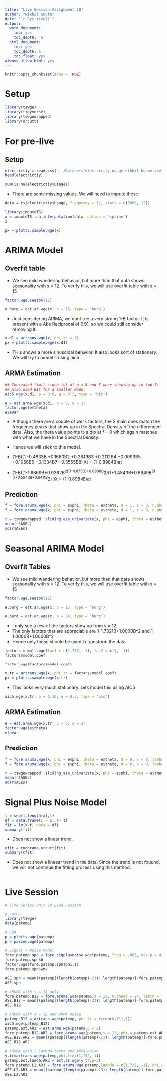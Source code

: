 ```yaml
---
title: "Live Session Assignment 10"
author: "Nikhil Gupta"
date: "`r Sys.time()`"
output:
  word_document:
    toc: yes
    toc_depth: '6'
  html_document:
    toc: yes
    toc_depth: 6
    toc_float: yes
always_allow_html: yes
---
```



```r
knitr::opts_chunk$set(echo = TRUE)
```

# Setup

```r
library(tswge)
library(tidyverse)
library(tswgewrapped)
library(orcutt)
```


# For pre-live

## Setup

```r
electrictiy = read.csv("../Datasets/electricity_usage_nikhil_house.csv")
head(electrictiy)
```

```r
sum(is.na(electrictiy$Usage))
```


* There are some missing values. We will need to impute these

```r
data = ts(electrictiy$Usage, frequency = 12, start = c(2009, 12))

library(imputeTS)
x = imputeTS::na_interpolation(data, option = 'spline')
x
```


```r
px = plotts.sample.wge(x)
```

# ARIMA Model

## Overfit table

* We see mild wandering behavior, but more than that data shows seasonality with s = 12. To verify this, we will use overfit table with s = 15

```r
factor.wge.season(12)
```

```r
e.burg = est.ar.wge(x, p = 15, type = 'burg')
```

* Just considering ARIMA, we dont see a very strong 1-B factor. It is present with a Abs Reciprocal of 0.91, so we could still consider removing it.

```r
x.d1 = artrans.wge(x, phi.tr = 1)
px = plotts.sample.wge(x.d1)
```

* THis shows a more sinusoidal behavior. It also looks sort of stationary. We will try to model it using aic5

## ARMA Estimation
```r
## Increased limit since lot of p = 4 and 5 were showing up in top 5. 
## Also used BIC for a smaller model
aic5.wge(x.d1, p = 0:8, q = 0:3, type = 'bic') 
```

```r
e = est.arma.wge(x.d1, p = 8, q = 1)
factor.wge(e$theta)
e$avar
```

* Although there are a couple of weak factors, the 2 main ones match the frequency peaks that show up in the Spectral Density of the differenced data. Also, the theta value points to a dip at f = 0 which again matches with what we have in the Spectral Density.
* Hence we will stick to this model.

* (1-B)(1 -0.4833B +0.1660B2 +0.2849B3 +0.2112B4 +0.0093B5 +0.1058B6 +0.1334B7 +0.3555B8) Xt = (1-0.8984B)at
* (1-B)(1-1.6869B+0.9362B^2)(1-0.8750B+0.8908B^2)(1+1.4843B+0.6649B^2)(1+0.5943B+0.6411B^2) Xt = (1-0.8984B)at

## Prediction
```r
f = fore.aruma.wge(x, phi = e$phi, theta = e$theta, d = 1, s = 0, n.ahead = 12, limits = FALSE)
f = fore.aruma.wge(x, phi = e$phi, theta = e$theta, d = 1, s = 0, n.ahead = 12, limits = FALSE, lastn = TRUE)
```

```r
r = tswgewrapped::sliding_ase_univariate(x, phi = e$phi, theta = e$theta, d = 1, s = 0, n.ahead = 12, batch_size = 60)
mean(r$ASEs)
sd(r$ASEs)
```



# Seasonal ARIMA Model

## Overfit Tables

* We see mild wandering behavior, but more than that data shows seasonality with s = 12. To verify this, we will use overfit table with s = 15

```r
factor.wge.season(12)
```


```r
e.burg = est.ar.wge(x, p = 15, type = 'burg')
```


```r
e.burg = est.ar.wge(x, p = 24, type = 'burg')
```

* I only see a few of the factors show up from s = 12. 
* The only factors that are appreciable are 1-1.7321B+1.0000B^2 and 1-1.0000B+1.0000B^2
* Hence only these should be used to transform the data

```r
factors = mult.wge(fac1 = c(1.732, -1), fac2 = c(1, -1))
factors$model.coef

factor.wge(factors$model.coef)

```

```r
x.tr = artrans.wge(x, phi.tr = factors$model.coef)
px = plotts.sample.wge(x.tr)
```

* This looks very much stationary. Lets model this using AIC5

```r
aic5.wge(x.tr, p = 0:10, q = 0:3, type = 'bic')
```

## ARMA Estimation
```r
e = est.arma.wge(x.tr, p = 6, q = 2)
factor.wge(e$theta)
e$avar
```

## Prediction
```r
f = fore.aruma.wge(x, phi = e$phi, theta = e$theta, d = 0, s = 0, lambda = factors$model.coef, n.ahead = 12, limits = FALSE)
f = fore.aruma.wge(x, phi = e$phi, theta = e$theta, d = 0, s = 0, lambda = factors$model.coef, n.ahead = 12, limits = FALSE, lastn = TRUE)
```

```r
r = tswgewrapped::sliding_ase_univariate(x, phi = e$phi, theta = e$theta, d = 0, s = 0, n.ahead = 12, batch_size = 60, lambda = factors$model.coef)
mean(r$ASEs)
sd(r$ASEs)
```

# Signal Plus Noise Model

```r
t = seq(1,length(x),1)
df = data.frame(x = x, t= t)
fit = lm(x~t, data = df)
summary(fit)
```

* Does not show a linear trend.

```r
cfit = cochrane.orcutt(fit) 
summary(cfit)
```

* Does not show a lineear trend in the data. Since the trend is not fouund, we will not continue the fitting process using this method.
```r

```


# Live Session

```r
# Time Series Unit 10 Live Session

# Setup
library(tswge)
data(patemp)
```

```r
# EDA
p = plotts.wge(patemp)
p = parzen.wge(patemp)
```

```r
# Signal + Noise Model
fore.patemp.spn = fore.sigplusnoise.wge(patemp, freq = .083, max.p = 4, n.ahead = 24, linear = FALSE, lastn = TRUE)
fore.patemp.spn$b
factor.wge(fore.patemp.spn$phi.z)
fore.patemp.spn$wnv

ASE.spn = mean((patemp[(length(patemp)-23): length(patemp)]-fore.patemp.spn$f)^2)
ASE.spn
```


```r
# ARUMA with s = 12 only
fore.patemp.B12 = fore.aruma.wge(patemp,s = 12, n.ahead = 24, lastn = TRUE)
ASE.B12 = mean((patemp[(length(patemp)-23): length(patemp)]-fore.patemp.B12$f)^2)
ASE.B12
```

```r
# ARUMA with s = 12 and ARMA noise
patemp_B12 = artrans.wge(patemp, phi.tr = c(rep(0,11),1))
aic5.wge(patemp_B12)
patemp.est.AR2 = est.arma.wge(patemp,p = 2)
fore.patemp.B12.AR2 = fore.aruma.wge(patemp,s = 12, phi = patemp.est.AR2$phi, n.ahead = 24, lastn = TRUE)
ASE.B12.AR2 = mean((patemp[(length(patemp)-23): length(patemp)]-fore.patemp.B12.AR2$f)^2)
ASE.B12.AR2
```

```r
# ARUMA with 2 Lambda terms and ARMA noise
y.tr=artrans.wge(patemp,phi.tr=c(1.732,-1))
patemp.est.lamda.AR3 = est.ar.wge(y.tr,p=3)
fore.patemp.L2.AR3 = fore.aruma.wge(patemp,lambda = c(1.732, -1), phi = patemp.est.lamda.AR3$phi, n.ahead = 24, lastn = TRUE)
ASE.L2.AR3 = mean((patemp[(length(patemp)-23): length(patemp)]-fore.patemp.L2.AR3$f)^2)
ASE.L2.AR3
```


